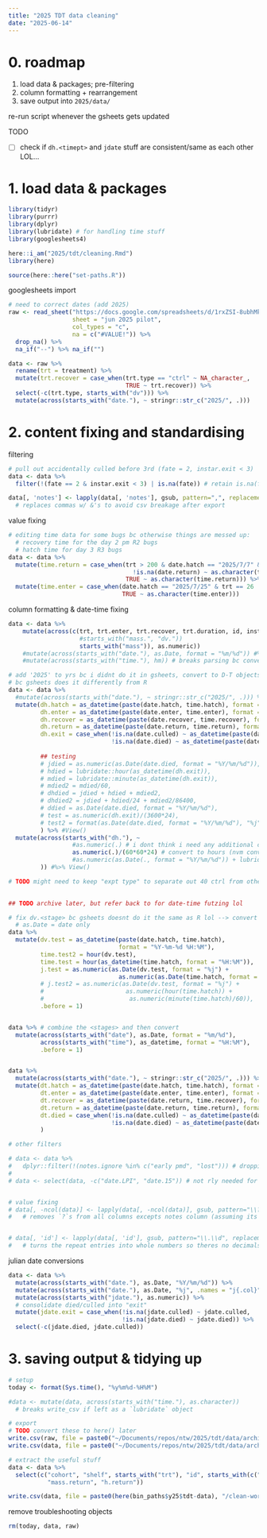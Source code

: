 ```yaml
---
title: "2025 TDT data cleaning"
date: "2025-06-14"
---
```


# 0. roadmap

1. load data & packages; pre-filtering
2. column formatting + rearrangement
3. save output into `2025/data/`

re-run script whenever the gsheets gets updated


TODO

- [ ] check if `dh.<timept>` and `jdate` stuff are consistent/same as each other LOL...


# 1. load data & packages

```r
library(tidyr)
library(purrr)
library(dplyr)
library(lubridate) # for handling time stuff
library(googlesheets4)

here::i_am("2025/tdt/cleaning.Rmd")
library(here)

source(here::here("set-paths.R"))
```

googlesheets import

```r
# need to correct dates (add 2025)
raw <- read_sheet("https://docs.google.com/spreadsheets/d/1rxZSI-8ubhMkeM2Sh1xNi5IKF0Vt_BDFItAg_Ak476M/edit?gid=1826657546#gid=1826657546", 
                  sheet = "jun 2025 pilot",
                  col_types = "c",
                  na = c("#VALUE!")) %>%
  drop_na() %>%
  na_if("--") %>% na_if("")

data <- raw %>% 
  rename(trt = treatment) %>%
  mutate(trt.recover = case_when(trt.type == "ctrl" ~ NA_character_,
                                 TRUE ~ trt.recover)) %>%
  select(-c(trt.type, starts_with("dv"))) %>%
  mutate(across(starts_with("date."), ~ stringr::str_c("2025/", .)))
```

# 2. content fixing and standardising

filtering

```r
# pull out accidentally culled before 3rd (fate = 2, instar.exit < 3)
data <- data %>%
  filter(!(fate == 2 & instar.exit < 3) | is.na(fate)) # retain is.na(fate) for things still developing

data[, 'notes'] <- lapply(data[, 'notes'], gsub, pattern=",", replacement = "&") 
  # replaces commas w/ &'s to avoid csv breakage after export
```

value fixing

```r
# editing time data for some bugs bc otherwise things are messed up:
  # recovery time for the day 2 pm R2 bugs
  # hatch time for day 3 R3 bugs
data <- data %>%
  mutate(time.return = case_when(trt > 200 & date.hatch == "2025/7/7" & 
                                   !is.na(date.return) ~ as.character(time.hatch),
                                 TRUE ~ as.character(time.return))) %>%
  mutate(time.enter = case_when(date.hatch == "2025/7/25" & trt == 26  ~ "12:00",
                                TRUE ~ as.character(time.enter)))
```


column formatting & date-time fixing

```r
data <- data %>%
    mutate(across(c(trt, trt.enter, trt.recover, trt.duration, id, instar.exit, fate,
                    #starts_with("mass.", "dv."))
                    starts_with("mass")), as.numeric))
    #mutate(across(starts_with("date."), as.Date, format = "%m/%d")) #%>%
    #mutate(across(starts_with("time."), hm)) # breaks parsing bc converts to "HH MM SS"

# add '2025' to yrs bc i didnt do it in gsheets, convert to D-T objects, calculate the actual decimal hrs
# bc gsheets does it differently from R
data <- data %>%
  #mutate(across(starts_with("date."), ~ stringr::str_c("2025/", .))) %>%
  mutate(dh.hatch = as_datetime(paste(date.hatch, time.hatch), format = "%Y/%m/%d %H:%M"),
         dh.enter = as_datetime(paste(date.enter, time.enter), format = "%Y/%m/%d %H:%M"),
         dh.recover = as_datetime(paste(date.recover, time.recover), format = "%Y/%m/%d %H:%M"),
         dh.return = as_datetime(paste(date.return, time.return), format = "%Y/%m/%d %H:%M"),
         dh.exit = case_when(!is.na(date.culled) ~ as_datetime(paste(date.culled, time.died), format = "%Y/%m/%d %H:%M"),
                             !is.na(date.died) ~ as_datetime(paste(date.died, time.died), format = "%Y/%m/%d %H:%M")),
         
         ## testing
         # jdied = as.numeric(as.Date(date.died, format = "%Y/%m/%d")),
         # hdied = lubridate::hour(as_datetime(dh.exit)),
         # mdied = lubridate::minute(as_datetime(dh.exit)),
         # mdied2 = mdied/60,
         # dhdied = jdied + hdied + mdied2,
         # dhdied2 = jdied + hdied/24 + mdied2/86400,
         # ddied = as.Date(date.died, format = "%Y/%m/%d"),
         # test = as.numeric(dh.exit)/(3600*24),
         # test2 = format(as.Date(date.died, format = "%Y/%m/%d"), "%j")
         ) %>% #View()
  mutate(across(starts_with("dh."), ~ 
                  #as.numeric(.) # i dont think i need any additional conversion... (cuz of the julian??)
                  as.numeric(.)/(60*60*24) # convert to hours (nvm convert to days again cuz julian is in days)
                  #as.numeric(as.Date(., format = "%Y/%m/%d")) + lubridate::hour(.) + lubridate::minute(.)/60)
         )) #%>% View()

# TODO might need to keep "expt type" to separate out 40 ctrl from other "ctrls" ?
  
```

```r
## TODO archive later, but refer back to for date-time futzing lol

# fix dv.<stage> bc gsheets doesnt do it the same as R lol --> convert to numeric
  # as.Date = date only
data %>%
  mutate(dv.test = as_datetime(paste(date.hatch, time.hatch), 
                               format = "%Y-%m-%d %H:%M"),
         time.test2 = hour(dv.test),
         time.test = hour(as_datetime(time.hatch, format = "%H:%M")),
         j.test = as.numeric(as.Date(dv.test, format = "%j") + 
                               as.numeric(as.Date(time.hatch, format = "%H:%M"))/60),
         # j.test2 = as.numeric(as.Date(dv.test, format = "%j") + 
         #                       as.numeric(hour(time.hatch)) +
         #                        as.numeric(minute(time.hatch)/60)),
         .before = 1)


data %>% # combine the <stages> and then convert
  mutate(across(starts_with("date"), as.Date, format = "%m/%d"),
         across(starts_with("time"), as_datetime, format = "%H:%M"),
         .before = 1)


data %>%
  mutate(across(starts_with("date."), ~ stringr::str_c("2025/", .))) %>%
  mutate(dt.hatch = as_datetime(paste(date.hatch, time.hatch), format = "%Y/%m/%d %H:%M"),
         dt.enter = as_datetime(paste(date.enter, time.enter), format = "%Y/%m/%d %H:%M"),
         dt.recover = as_datetime(paste(date.return, time.recover), format = "%Y/%m/%d %H:%M"),
         dt.return = as_datetime(paste(date.return, time.return), format = "%Y/%m/%d %H:%M"),
         dt.died = case_when(!is.na(date.culled) ~ as_datetime(paste(date.culled, time.died), format = "%Y/%m/%d %H:%M"),
                             !is.na(date.died) ~ as_datetime(paste(date.died, time.died), format = "%Y/%m/%d %H:%M"),),
         )


```


```r
# other filters

# data <- data %>%
#   dplyr::filter(!(notes.ignore %in% c("early pmd", "lost"))) # dropping things that died in 1 day or got lost
# 
# data <- select(data, -c("date.LPI", "date.15")) # not rly needed for analyses/LPI is empty lol


# value fixing
# data[, -ncol(data)] <- lapply(data[, -ncol(data)], gsub, pattern="\\?", replacement = "") 
#   # removes `?`s from all columns excepts notes column (assuming its the last col in the df)


# data[, 'id'] <- lapply(data[, 'id'], gsub, pattern="\\.\\d", replacement = "") 
#   # turns the repeat entries into whole numbers so theres no decimals going on after as.numeric(id)
```

julian date conversions

```r
data <- data %>%
  mutate(across(starts_with("date."), as.Date, "%Y/%m/%d")) %>%
  mutate(across(starts_with("date."), as.Date, "%j", .names = "j{.col}")) %>%
  mutate(across(starts_with("jdate."), as.numeric)) %>%
  # consolidate died/culled into "exit"
  mutate(jdate.exit = case_when(!is.na(jdate.culled) ~ jdate.culled,
                                !is.na(jdate.died) ~ jdate.died)) %>%
  select(-c(jdate.died, jdate.culled))
```


# 3. saving output & tidying up

```r
# setup
today <- format(Sys.time(), "%y%m%d-%H%M")

#data <- mutate(data, across(starts_with("time."), as.character))
  # breaks write_csv if left as a `lubridate` object
```

```r
# export
# TODO convert these to here() later
write.csv(raw, file = paste0("~/Documents/repos/ntw/2025/tdt/data/archive/", today, "_raw.csv"), row.names = FALSE)
write.csv(data, file = paste0("~/Documents/repos/ntw/2025/tdt/data/archive/", today, "_clean-full.csv"), row.names = FALSE)

# extract the useful stuff
data <- data %>%
  select(c("cohort", "shelf", starts_with("trt"), "id", starts_with(c("jdate", "mass", "dh")), "instar.exit", "fate", 
           "mass.return", "h.return"))

write.csv(data, file = paste0(here(bin_paths$y25$tdt-data), "/clean-working.csv"), row.names = FALSE)
```

remove troubleshooting objects

```r
rm(today, data, raw)
```



